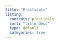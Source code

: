 ```yaml
---
title: "Practicals"
listing:
  contents: practicals
  sort: "title desc"
  type: default
  categories: true
---
```

